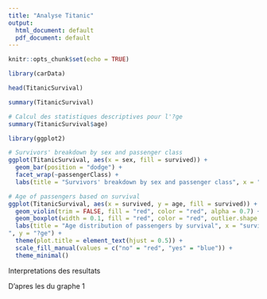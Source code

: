 ```yaml
---
title: "Analyse Titanic"
output:
  html_document: default
  pdf_document: default
---
```


```r
knitr::opts_chunk$set(echo = TRUE)
```

```r
library(carData)

```

```r
head(TitanicSurvival)
```
```r
summary(TitanicSurvival)

```
```r
# Calcul des statistiques descriptives pour l'?ge
summary(TitanicSurvival$age)
```

```r
library(ggplot2)

```

```r
# Survivors' breakdown by sex and passenger class
ggplot(TitanicSurvival, aes(x = sex, fill = survived)) +
  geom_bar(position = "dodge") +
  facet_wrap(~passengerClass) +
  labs(title = "Survivors' breakdown by sex and passenger class", x = "Sex", y = "Number of survivors")  + theme(plot.title = element_text(hjust = 0.5))
```
```r
# Age of passengers based on survival
ggplot(TitanicSurvival, aes(x = survived, y = age, fill = survived)) +
  geom_violin(trim = FALSE, fill = "red", color = "red", alpha = 0.7) + 
  geom_boxplot(width = 0.1, fill = "red", color = "red", outlier.shape = NA) +  # Boxplot sans points aberrants
  labs(title = "Age distribution of passengers by survival", x = "survival
", y = "?ge") +
  theme(plot.title = element_text(hjust = 0.5)) +
  scale_fill_manual(values = c("no" = "red", "yes" = "blue")) +
  theme_minimal()
```

Interpretations des resultats

D'apres les du graphe 1